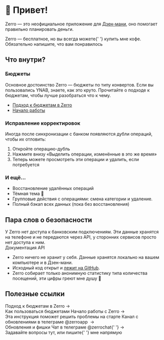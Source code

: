 
<Helmet>
  <title>Что такое Zerro?</title>
  <meta
    name="description"
    content="Zerro помогает вести личный и семейный бюджет."
  />
</Helmet>

# 👋 Привет!

Zerro — это неофициальное приложение для [Дзен-мани](https://zenmoney.ru/), оно помогает правильно планировать деньги.

<ExampleBox symbol="🖤">
  Zerro — бесплатное, но вы всегда можете{' '}
  <TextLink href="/donation">купить мне кофе</TextLink>.
  <br />
  <Muted>Обязательно напишите, что вам понравилось</Muted>
</ExampleBox>

<Box
  component="img"
  maxWidth="100%"
  borderRadius={8}
  border="1px solid rgba(0,0,0,0.08)"
  boxShadow="0 8px 32px 0 rgba(0,0,0,0.16)"
  src={wholeImg}
  alt="Примерно так выглядит интерфейс внутри"
/>

## Что внутри?

### Бюджеты

Основное достоинство Zerro — бюджеты по типу конвертов. Если вы пользовались YNAB, знаете, как это круто. Прочитайте о подходе к бюджетам, чтобы лучше разобраться что к чему.

- [Подход к бюджетам в Zerro](/about/method)
- [Начало работы](/about/quick-start)

### Исправление корректировок

Иногда после синхронизации с банком появляются дубли операций, чтобы их отловить:

1. Откройте операцию-дубль
2. Нажмите внизу «Выделить операции, изменённые в это же время»
3. Теперь можете просмотреть эти операции и удалить, если потребуется

### И ещё...

- Восстановление удалённых операций
- Тёмная тема 🌚
- Групповые действия с операциями: смена категории и удаление.
- Полный бэкап всех данных (пока без восстановления)

## Пара слов о безопасности

<ExampleBox symbol="🔒">
  У Zerro нет доступа к банковским подключениям. Эти данные хранятся на телефоне
  и не передаются через API, у сторонних сервисов просто нет доступа к ним.
  <br />
  <TextLink href="https://github.com/zenmoney/ZenPlugins/wiki/ZenMoney-API">
    Документация API
  </TextLink>
</ExampleBox>

- Zerro ничего не хранит у себя. Данные хранятся локально на вашем компьютере и в Дзен-мани.
- Исходный код открыт и [лежит на GitHub](https://github.com/ardov/zerro).
- Zerro собирает только анонимную статистику типа количества посещений, эти цифры греют мне душу 🙂

## Полезные ссылки

<ExampleBox symbol="💵">
  <TextLink href="/about/method">Подход к бюджетам в Zerro</TextLink> →
  <br />
  <Muted>Как пользоваться бюджетами</Muted>
</ExampleBox>

<ExampleBox symbol="🚀">
  <TextLink href="/about/quick-start">Начало работы с Zerro</TextLink> →
  <br />
  <Muted>Эта инструкция поможет решить проблемы на старте</Muted>
</ExampleBox>

<ExampleBox symbol="🔥">
  <TextLink href="https://t.me/zerroapp">
    Канал с обновлениями в телеграме @zerroapp
  </TextLink>
   →
  <br />
  <Muted>Обновления и фишки</Muted>
</ExampleBox>

<ExampleBox symbol="💬">
  <TextLink href="https://t.me/zerrochat">Чат в телеграме @zerrochat</TextLink>{' '}
  →
  <br />
  <Muted>
    Задавайте вопросы тут, или пишите{' '}
    <TextLink href="http://t.me/ardov">мне</TextLink> напрямую
  </Muted>
</ExampleBox>
